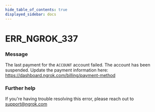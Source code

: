 ```yaml
---
hide_table_of_contents: true
displayed_sidebar: docs
---
```



# ERR_NGROK_337

### Message

The last payment for the `ACCOUNT` account failed.
The account has been suspended. Update the payment information here:
https://dashboard.ngrok.com/billing/payment-method

<ErrorDetails error="err_ngrok_337" />

### Further help

If you're having trouble resolving this error, please reach out to [support@ngrok.com](mailto:support@ngrok.com?subject=Help%20with%20ERR_NGROK_337)
